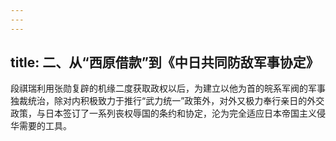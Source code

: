 ```yaml
---
---
---
```

title: 二、从“西原借款”到《中日共同防敌军事协定》
---




段祺瑞利用张勋复辟的机缘二度获取政权以后，为建立以他为首的皖系军阀的军事独裁统治，除对内积极致力于推行“武力统一”政策外，对外又极力奉行亲日的外交政策，与日本签订了一系列丧权辱国的条约和协定，沦为完全适应日本帝国主义侵华需要的工具。